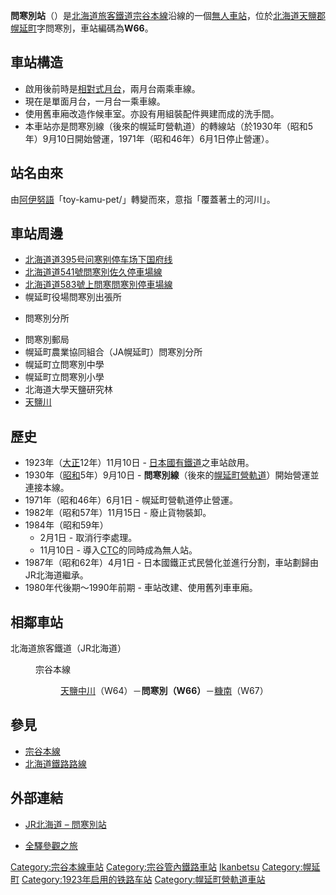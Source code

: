 {{noteTA
|T=zh-tw:問寒別車站;zh-cn:问寒别站;zh-hk:問寒別站;
|1=zh-tw:問寒別車站;zh-cn:问寒别站;zh-hk:問寒別站;
|2=zh-tw:歌內車站;zh-hk:歌內站;zh-cn:歌內站;
|3=zh-tw:糠南車站;zh-hk:糠南站;zh-cn:糠南站;
}}

{{日本車站資訊
|公司色 = #2cb431
|文字色 = 
|站名 = 問寒別站
|圖片 = JR Soya-Main-Line Toikanbetsu Station building.jpg
|pxl = 250px
|圖片說明 = 問寒別站（攝於2017年10月）
|日文原名 = 問寒別
|平假名 = といかんべつ
|羅馬拼音 = Toikambetsu
|副站名 = 
|前一站 = W64 [[天鹽中川站|天鹽中川]]
|前一站距離 = 13.9
|後一站距離 = 2.2
|後一站 = [[糠南站|糠南]] W67
|電報略號 = トヒ
|車站編號 = {{車站編號c|brown|W66}}
|停站路線數 = 
|所屬公司 = [[File:JR_logo_(hokkaido).svg|23px]][[北海道旅客鐵道|北海道旅客鐵道]]（JR北海道）
|所屬路線 = {{Color|#954a35|■}}[[宗谷本線|宗谷本線]]
|距離 = 175.8
|起點站 = [[旭川站|旭川]]
|所在地 = [[北海道|北海道]][[天鹽郡|天鹽郡]][[幌延町|幌延町]]字問寒別
|車站構造 = 地面車站
|月台配置 = 1面1線
|啟用年月日 = 1923年（[[大正|大正]]12年）11月10日
|廢站年月日 = 
|乘客人數 = 
|上下車人次 = 2
|統計年度 = 2014年
|轉車 = 
|備註 = 無人車站
|全寬備註 = 
}}

'''問寒別站'''（{{jpn|j=問寒別駅|hg=といかんべつえき|rm=Toikanbetsu eki|f=y}}）是[[北海道旅客鐵道|北海道旅客鐵道]][[宗谷本線|宗谷本線]]沿線的一個[[無人車站|無人車站]]，位於[[北海道|北海道]][[天鹽郡|天鹽郡]][[幌延町|幌延町]]字問寒別，車站編碼為'''W66'''。

==車站構造==
*啟用後前時是[[相對式月台|相對式月台]]，兩月台兩乘車線。
*現在是單面月台，一月台一乘車線。
*使用舊車廂改造作候車室。亦設有用組裝配件興建而成的洗手間。
*本車站亦是問寒別線（後來的幌延町營軌道）的轉線站（於1930年（昭和5年）9月10日開始營運，1971年（昭和46年）6月1日停止營運）。

==站名由來==
由[[阿伊努語|阿伊努語]]「toy-kamu-pet/{{lang|ja|トイ・カム・ペッ}}」轉變而來，意指「覆蓋著土的河川」。

==車站周邊==
*[[北海道道395号问寒别停车场下国府线|北海道道395号问寒别停车场下国府线]]
*[[北海道道541號問寒別佐久停車場線|北海道道541號問寒別佐久停車場線]]
*[[北海道道583號上問寒問寒別停車場線|北海道道583號上問寒問寒別停車場線]]
*幌延町役場問寒別出張所
*{{Link-ja|天鹽警署|天塩警察署}}問寒別分所
*問寒別郵局
*幌延町農業協同組合（JA幌延町）問寒別分所
*幌延町立問寒別中學
*幌延町立問寒別小學
*北海道大學天鹽研究林
*[[天鹽川|天鹽川]]

==歷史==
*1923年（[[大正|大正]]12年）11月10日 - [[日本國有鐵道|日本國有鐵道]]之車站啟用。
*1930年（[[昭和|昭和]]5年）9月10日 - '''問寒別線'''（後來的[[幌延町營軌道|幌延町營軌道]]）開始營運並連接本線。
*1971年（昭和46年）6月1日 - 幌延町營軌道停止營運。
*1982年（昭和57年）11月15日 - 廢止貨物裝卸。
*1984年（昭和59年）
**2月1日 - 取消行李處理。
**11月10日 - 導入[[調度集中系統|CTC]]的同時成為無人站。
*1987年（昭和62年）4月1日 - 日本國鐵正式民營化並進行分割，車站劃歸由JR北海道繼承。
*1980年代後期～1990年前期 - 車站改建、使用舊列車車廂。

== 相鄰車站 ==
; 北海道旅客鐵道（JR北海道）
: {{Color|brown|■}}宗谷本線
:: [[天鹽中川站|天鹽中川]]（W64）－'''問寒別（W66）'''－[[糠南站|糠南]]（W67）

== 參見 ==
* [[宗谷本線|宗谷本線]]
* [[北海道鐵路路線|北海道鐵路路線]]

== 外部連結 ==
* {{ja}}[http://www.jrhokkaido.co.jp/network/station/station.html#4498 JR北海道 – 問寒別站]{{Wayback|url=http://www.jrhokkaido.co.jp/network/station/station.html#4498 |date=20190202042725 }}
* {{ja}}[http://www.tsuchibuta.com/jr-hokkaido/souyaline/40toikanbetsu/40toikanbetsu.htm 全驛參觀之旅]{{Wayback|url=http://www.tsuchibuta.com/jr-hokkaido/souyaline/40toikanbetsu/40toikanbetsu.htm |date=20201223004506 }}

{{宗谷本線}}

{{DEFAULTSORT:Toikambetsu}}
[[Category:宗谷本線車站|Category:宗谷本線車站]]
[[Category:宗谷管內鐵路車站|Category:宗谷管內鐵路車站]]
[[Category:日本鐵路車站_To|Ikanbetsu]]
[[Category:幌延町|Category:幌延町]]
[[Category:1923年启用的铁路车站|Category:1923年启用的铁路车站]]
[[Category:幌延町營軌道車站|Category:幌延町營軌道車站]]